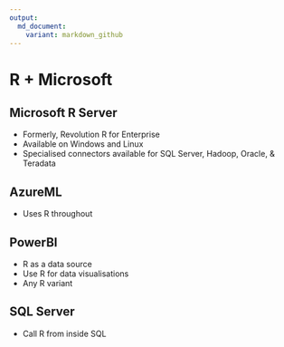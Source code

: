 ```yaml
---
output:
  md_document:
    variant: markdown_github
---
```

# R + Microsoft
## Microsoft R Server
- Formerly, Revolution R for Enterprise
- Available on Windows and Linux
- Specialised connectors available for SQL Server, Hadoop, Oracle, & Teradata

## AzureML
- Uses R throughout

## PowerBI
- R as a data source
- Use R for data visualisations
- Any R variant

## SQL Server
- Call R from inside SQL
